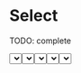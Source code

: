 


<Meta title="Atoms/Select" component={Select} />

# Select

TODO: complete

<Preview>
  <Story name="default" parameters={{ decorators: [withKnobs, withA11y] }}>
    <Select
      label={text("label", "Select Label")}
      name={text("name", "Select name")}
      placeholder="Select an Option"
      options={[
        { label: "Option 1", value: "1" },
        { label: "Option 2", value: "2" },
        { label: "Option 3", value: "3" },
        { label: "Option 4", value: "4" },
      ]}
      onChange={action("onChange")}
    />
  </Story>
</Preview>

## Properties

<Props of={Select.type} />

# Select with Value selected

TODO: complete

<Preview>
  <Story
    name="with value selected"
    parameters={{ decorators: [withKnobs, withA11y] }}
  >
    <Select
      label="Select Label"
      name="Select name"
      placeholder="Select an Option"
      options={[
        { label: "Option 1", value: "1" },
        { label: "Option 2", value: "2" },
        { label: "Option 3", value: "3" },
        { label: "Option 4", value: "4" },
      ]}
      value="1"
      onChange={action("onChange")}
    />
  </Story>
</Preview>

# Select with Option Group

<Preview>
  <Story name="with group" parameters={{ decorators: [withKnobs, withA11y] }}>
    <Select
      label="Select Label"
      name="Select name"
      placeholder="Select an Option"
      options={[
        {
          group: "A",
          options: [
            { label: "Option 1", value: "1" },
            { label: "Option 2", value: "2" },
          ],
        },
        {
          group: "B",
          options: [
            { label: "Option 3", value: "3" },
            { label: "Option 4", value: "4" },
          ],
        },
      ]}
      onChange={action("onChange")}
    />
  </Story>
</Preview>

# Select with icon label

<Preview>
  <Story
    name="with icon label"
    parameters={{ decorators: [withKnobs, withA11y] }}
  >
    <Select
      label={text("label", "Select Label")}
      labelIcon={EyeIcon}
      name={text("name", "Select name")}
      placeholder="Select an Option"
      options={[
        { label: "Option 1", value: "1" },
        { label: "Option 2", value: "2" },
        { label: "Option 3", value: "3" },
        { label: "Option 4", value: "4" },
      ]}
      onChange={action("onChange")}
    />
  </Story>
</Preview>

# Test

<Preview>
  <Story name="test" parameters={{ decorators: [withKnobs, withA11y] }}>
    {() => {
      const [value, setValue] = React.useState("");
      const handleChange = (e) => {
        setValue(e.value);
      };
      return (
        <Select
          label="Select Label"
          name="Select name"
          placeholder="Select an Option"
          value={value}
          onChange={handleChange}
          options={[
            {
              group: "A",
              options: [
                { label: "Option 1", value: "1" },
                { label: "Option 2", value: "2" },
              ],
            },
            {
              group: "B",
              options: [
                { label: "Option 3", value: "3" },
                { label: "Option 4", value: "4" },
              ],
            },
          ]}
        />
      );
    }}
  </Story>
</Preview>

